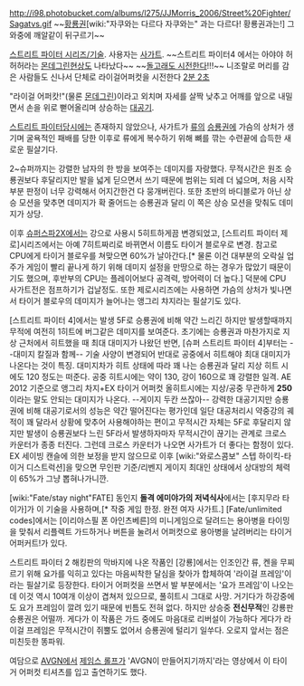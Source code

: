http://i98.photobucket.com/albums/l275/JJMorris_2006/Street%20Fighter/Sagatvs.gif
~~[[황룡권]][wiki:"자쿠와는 다르다 자쿠와는" 과는 다르다! 황룡권과는!] 그와중에 깨알같이 뒤구르기~~ 

[[스트리트 파이터 시리즈/기술]]. 사용자는 [[사가트]].
~~스트리트 파이터4 에서는 아야야 허허허라는 [[몬데그린]]현상도 나타났다~~
~~[[돌고래]][http://cfile1.uf.tistory.com/media/194CE3044CA84A2E07A621 도 시전한다]!!!~~
니조랄로 머리를 감은 사람들도 신나서 단체로 라이걸어퍼컷을 시전한다 [http://serviceapi.nmv.naver.com/flash/convertIframeTag.nhn?vid=AE74DD2BBD63D1B1C7E82320BD4EE0A30F6A&outKey=V12290c400100711763e8e300a9b7110b6dd1edeca9769cb6e6c2e300a9b7110b6dd1&width=720&height=438 2분 2초]

"라이걸 어퍼캇!"(물론 [[몬데그린]])이라고 외치며 자세를 살짝 낮추고 어깨를 앞으로 내밀면서 손을 위로 뻗어올리며 상승하는 [[대공기]].

[[스트리트 파이터]]당시에는 존재하지 않았으나, 사가트가 [[류]]의 [[승룡권]]에 가슴의 상처가 생기며 굴욕적인 패배를 당한 이후로 류에게 복수하기 위해 뼈를 깎는 수련끝에 습득한 새로운 필살기다.

2~슈퍼까지는 강렬한 남자의 한 방을 보여주는 데미지를 자랑했다. 무적시간은 원조 승룡권보다 후달리지만 발을 넓게 딛으면서 쓰기 때문에 범위는 되레 더 넓으며, 처음 시작부분 판정이 너무 강력해서 어지간한건 다 뭉개버린다. 또한 초반의 바디블로가 아닌 상승 모션을 맞추면 데미지가 확 줄어드는 승룡권과 달리 이 쪽은 상승 모션을 맞춰도 데미지가 상당.

이후 [[슈퍼스파2X]]에서는 강으로 사용시 5히트하게끔 변경되었고, [스트리트 파이터 제로]시리즈에서는 아예 7히트짜리로 바뀌면서 이름도 타이거 블로우로 변경. 참고로 CPU에게 타이거 블로우를 쳐맞으면 60%가 날아간다.[* 물론 이건 대부분의 오락실 업주가 게임이 빨리 끝나게 하기 위해 데미지 설정을 만땅으로 하는 경우가 많았기 때문이기도 했으며, 후반부의 CPU는 플레이어보다 공격력, 방어력이 더 높다.] 덕분에 CPU 사가트전은 점프하기가 겁날정도. 또한 제로시리즈에는 사용하면 가슴의 상처가 빛나면서 타이거 블로우의 데미지가 늘어나는 앵그리 챠지라는 필살기도 있다.

[스트리트 파이터 4]에서는 발생 5F로 승룡권에 비해 약간 느리긴 하지만 발생할때까지 무적에 여전히 1히트에 버그같은 데미지를 보여준다. 초기에는 승룡권과 마찬가지로 지상 근처에서 히트했을 때 최대 대미지가 나왔던 반면, [슈퍼 스트리트 파이터 4]부터는 --대미지 칼질과 함께-- 기술 사양이 변경되어 반대로 공중에서 히트해야 최대 대미지가 나온다는 것이 특징. 대미지차가 히트 상태에 따라 꽤 나는 승룡권과 달리 지상 히트 시에도 120 정도는 떠준다. 공중 히트시에는 약이 130, 강이 160으로 꽤 강렬한 일격. AE 2012 기준으로 앵그리 차지+EX 타이거 어퍼컷 올히트시에는 지상/공중 무관하게 '''250'''이라는 말도 안되는 대미지가 나온다. --게이지 두칸 쓰잖아-- 강력한 대공기지만 승룡권에 비해 대공기로서의 성능은 약간 떨어진다는 평가인데 일단 대공처리시 약중강의 궤적이 꽤 달라서 상황에 맞추어 사용해야하는 편이고 무적시간 자체는 5F로 후달리지 않지만 발생이 승룡권보다 느린 5F라서 발생하자마자 무적시간이 끊기는 관계로 크로스 카운터가 종종 터진다. 그런데 크로스 카운터가 나오면 사가트가 더 좋다는 함정이 있다. EX 세이빙 캔슬에 의한 보정을 받지 않으므로 이후 [wiki:"와로스콤보" 스텝 하이킥-타이거 디스트럭션]을 맞으면 무인판 기준/리벤지 게이지 최대인 상태에서 상대방의 체력이 65%가 그냥 뽑혀나가니깐.

[wiki:"Fate/stay night"FATE] 동인지 '''돌격 에미야가의 저녁식사'''에서는 [후지무라 타이가]가 이 기술을 사용하며,[* 작중 게임 한정. 완전 여자 사가트.] [Fate/unlimited codes]에서는 [이리야스필 폰 아인츠베른]의 미니게임으로 달려드는 용아병을 타이밍을 맞춰서 리플렉트 가드하거나 버튼을 눌려서 어퍼컷으로 용아병을 날려버리는 타이거 어퍼커트!가 있다.

스트리트 파이터 2 해킹판의 막바지에 나온 작품인 [강룡]에서는 인조인간 류, 켄을 무찌르기 위해 요가를 익히고 있다는 마음씨착한 달심을 찾아가 합체하여 '라이걸 프레임'이라는 필살기로 등장한다. 타이거 어퍼컷을 쓰면서 발 부분에서는 '요가 프레임'이 나오는데 이것 역시 10여개 이상이 겹쳐저 있으므로, 풀히트시 그대로 사망. 거기다가 하강중에도 요가 프레임이 깔려 있기 때문에 빈틈도 전혀 없다. 하지만 상승중 '''전신무적'''인 강룡판 승룡권은 어떨까. 게다가 이 작품은 가드 중에도 마음대로 리버설이 가능하다 게다가 라이걸 프레임은 무적시간이 쥐뿔도 없어서 승룡권에 털리기 일쑤다. 오로지 앞서는 점은 미친듯한 똥파워.

여담으로 [[AVGN]]에서 [[제임스 롤프]]가 'AVGN이 만들어지기까지'라는 영상에서 이 타이거 어퍼컷 티셔츠를 입고 출연하기도 했다.
